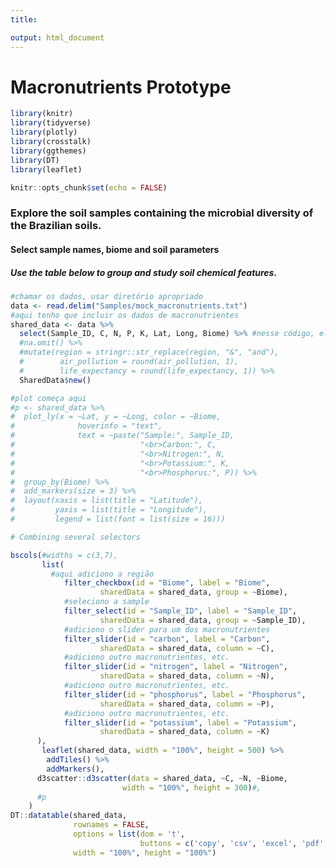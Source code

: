 ```yaml
---
title:

output: html_document
---
```


# Macronutrients Prototype

```r

library(knitr)
library(tidyverse)
library(plotly)
library(crosstalk)
library(ggthemes)
library(DT)
library(leaflet)

knitr::opts_chunk$set(echo = FALSE)
```

### Explore the soil samples containing the microbial diversity of the Brazilian soils.

#### Select sample names, biome and soil parameters

##### Use the table below to group and study soil chemical features.

```r
#chamar os dados, usar diretório apropriado
data <- read.delim("Samples/mock_macronutrients.txt")
#aqui tenho que incluir os dados de macronutrientes
shared_data <- data %>% 
  select(Sample_ID, C, N, P, K, Lat, Long, Biome) %>% #nesse código, ele só ta omitindo os na, e editando os dados
  #na.omit() %>% 
  #mutate(region = stringr::str_replace(region, "&", "and"),
  #        air_pollution = round(air_pollution, 1),
  #        life_expectancy = round(life_expectancy, 1)) %>% 
  SharedData$new()

#plot começa aqui
#p <- shared_data %>% 
#  plot_ly(x = ~Lat, y = ~Long, color = ~Biome,
#              hoverinfo = "text",
#              text = ~paste("Sample:", Sample_ID,
#                            "<br>Carbon:", C,
#                            "<br>Nitrogen:", N,
#                            "<br>Potassium:", K,
#                            "<br>Phosphorus:", P)) %>% 
#  group_by(Biome) %>% 
#  add_markers(size = 3) %>%
#  layout(xaxis = list(title = "Latitude"),
#         yaxis = list(title = "Longitude"),
#         legend = list(font = list(size = 16)))

# Combining several selectors

bscols(#widths = c(3,7),
       list(
         #aqui adiciono a região
            filter_checkbox(id = "Biome", label = "Biome",
                    sharedData = shared_data, group = ~Biome),
            #seleciono a sample
            filter_select(id = "Sample_ID", label = "Sample_ID",
                    sharedData = shared_data, group = ~Sample_ID),
            #adiciono o slider para um dos macronutrientes
            filter_slider(id = "carbon", label = "Carbon",
                    sharedData = shared_data, column = ~C),
            #adiciono outro macronutrientes, etc.
            filter_slider(id = "nitrogen", label = "Nitrogen",
                    sharedData = shared_data, column = ~N),
            #adiciono outro macronutrientes, etc.
            filter_slider(id = "phosphorus", label = "Phosphorus",
                    sharedData = shared_data, column = ~P),
            #adiciono outro macronutrientes, etc.
            filter_slider(id = "potassium", label = "Potassium",
                    sharedData = shared_data, column = ~K)
      ),
       leaflet(shared_data, width = "100%", height = 500) %>%
        addTiles() %>%
        addMarkers(),
      d3scatter::d3scatter(data = shared_data, ~C, ~N, ~Biome,
                         width = "100%", height = 300)#,
      #p
    )
DT::datatable(shared_data,
              rownames = FALSE, 
              options = list(dom = 't',
                             buttons = c('copy', 'csv', 'excel', 'pdf', 'print')),
              width = "100%", height = "100%")

```
